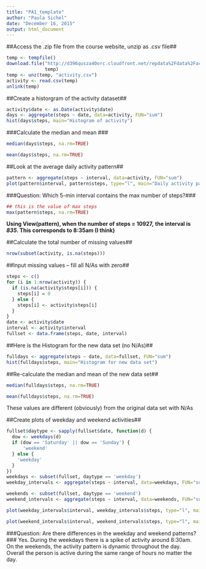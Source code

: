```yaml
---
title: "PA1_template"
author: "Paula Sichel"
date: "December 16, 2015"
output: html_document
---
```


##Access the .zip file from the course website, unzip as .csv file##
```r
temp <- tempfile()
download.file("http://d396qusza40orc.cloudfront.net/repdata%2Fdata%2Factivity.zip", 
              temp)
temp <- unz(temp, "activity.csv")
activity <- read.csv(temp)
unlink(temp)
```

##Create a historgram of the activity dataset##
```r
activity$date <- as.Date(activity$date)
days <- aggregate(steps ~ date, data=activity, FUN="sum")
hist(days$steps, main="Histogram of activity")
```

###Calculate the median and mean ###
```r
median(days$steps, na.rm=TRUE)

mean(days$steps, na.rm=TRUE)
```

##Look at the average daily activity pattern##
```r
pattern <- aggregate(steps ~ interval, data=activity, FUN="sum")
plot(pattern$interval, pattern$steps, type="l", main="Daily activity pattern")
```
  
###Question: Which 5-min interval contains the max number of steps?###
```r
## this is the value of max steps
max(pattern$steps, na.rm=TRUE)
```
**Using View(pattern), when the number of steps = 10927,**
**the interval is *835*.  This corresponds to 8:35am (I think)** 
  
##Calculate the total number of missing values##
```r
nrow(subset(activity, is.na(steps)))
```
  
##Input missing values -- fill all N/As with zero##
```r
steps <- c()
for (i in 1:nrow(activity)) {
  if (is.na(activity$steps[i])) {
    steps[i] = 0
  } else {
    steps[i] <- activity$steps[i]
  }
}
date <- activity$date
interval <- activity$interval
fullset <- data.frame(steps, date, interval)
```
##Here is the Histogram for the new data set (no N/As)##
```r
fulldays <- aggregate(steps ~ date, data=fullset, FUN="sum")
hist(fulldays$steps, main="Histogram for new data set")
```

##Re-calculate the median and mean of the new data set##
```r
median(fulldays$steps, na.rm=TRUE)

mean(fulldays$steps, na.rm=TRUE)
```
These values are different (obviously) from the original data set with N/As

##Create plots of weekday and weekend activities##
```r
fullset$daytype <- sapply(fullset$date, function(d) {
  dow <- weekdays(d)
  if (dow == 'Saturday' || dow == 'Sunday') {
      'weekend'
  } else {
    'weekday'
  }
})
weekdays <- subset(fullset, daytype == 'weekday')
weekday_intervals <- aggregate(steps ~ interval, data=weekdays, FUN="sum")

weekends <- subset(fullset, daytype == 'weekend')
weekend_intervals <- aggregate(steps ~ interval, data=weekends, FUN="sum")

plot(weekday_intervals$interval, weekday_intervals$steps, type="l", main="Weekday activity pattern")

plot(weekend_intervals$interval, weekend_intervals$steps, type="l", main="Weekend activity pattern")


```

###Question: Are there differences in the weekday and weekend patterns?###
Yes. During the weekdays there is a spike of activity around 8:30am.
On the weekends, the activity pattern is dynamic throughout the day.
Overall the person is active during the same range of hours no matter the day.





